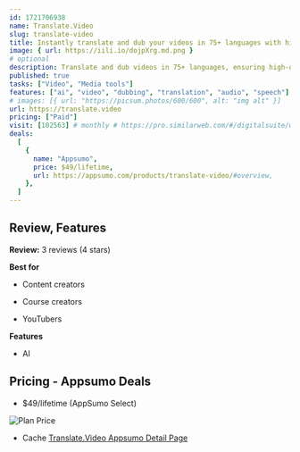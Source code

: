 ```yaml
---
id: 1721706938
name: Translate.Video
slug: translate-video
title: Instantly translate and dub your videos in 75+ languages with high-quality audio sync
image: { url: https://iili.io/dojpXrg.md.png }
# optional
description: Translate and dub videos in 75+ languages, ensuring high-quality audio sync and natural-sounding voice oversUse advanced AI to create realistic voice clones while maintaining the original speaker's tone and style
published: true
tasks: ["Video", "Media tools"]
features: ["ai", "video", "dubbing", "translation", "audio", "speech"]
# images: [{ url: "https://picsum.photos/600/600", alt: "img alt" }]
url: https://translate.video
pricing: ["Paid"]
visit: [102563] # monthly # https://pro.similarweb.com/#/digitalsuite/websiteanalysis/home
deals:
  [
    {
      name: "Appsumo",
      price: $49/lifetime,
      url: https://appsumo.com/products/translate-video/#overview,
    },
  ]
---
```


## Review, Features

**Review:** 3 reviews (4 stars)

**Best for**

- Content creators

- Course creators

- YouTubers

**Features**

- AI

## Pricing - Appsumo Deals

- $49/lifetime (AppSumo Select)

<Img src="https://iili.io/dolgfg2.png" alt="Plan Price" />

- Cache [Translate.Video Appsumo Detail Page](https://iili.io/do8pb5P.png)
